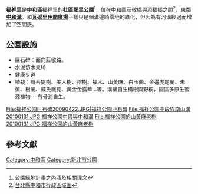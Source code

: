 '''福祥里'''是'''[[中和區|中和區]]'''福祥里的'''[[社區鄰里公園|社區鄰里公園]]'''<ref>[https://web.archive.org/web/20051031071421/http://gisapsrv01.cpami.gov.tw/CPIS/cprpts/NANTOU/NAN-A/A-DOC/15/1502.doc 公園綠地計畫之內涵及相關理念]</ref>，位在中和區莊敬橋與添福橋之間<ref>[http://taiwanarmap.moi.gov.tw/moi/ProjectImage/%E4%B8%AD%E5%92%8C%E5%B8%82-%E4%B8%AD.png 台北縣中和市行政區域圖]{{dead link|date=2018年1月 |bot=InternetArchiveBot |fix-attempted=yes }}</ref>，東鄰'''[[中和溝|中和溝]]'''。和'''[[瓦磘里休閒廣場|瓦磘里休閒廣場]]'''一樣只是個溝邊畸零地的綠化，但因為有河溝經過而增加了空間感。

==公園設施==
*巨石碑：面向莊敬路。
*水泥仿木桌椅
*健康步道
*植栽：有菩提樹、美人樹、榕樹、福木、山黃麻、白玉蘭、金邊虎尾蘭、朱蕉、樹蘭、威氏鐵莧、黃金金露華...等。溝壁自生構樹與野桐，園區多原生蜜源植物---冇骨消自生。

<gallery>
File:福祥公園巨石碑20090422.JPG|福祥公園巨石碑
File:福祥公園中段與南山溝20100131.JPG|福祥公園中段與中和溝
File:福祥公園的山黃麻老樹20100131.JPG|福祥公園的山黃麻老樹
</gallery>

==參考文獻==
<div class="references-small">
<references />
</div>

[[Category:中和區|Category:中和區]]
[[Category:新北市公園|Category:新北市公園]]